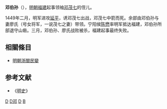 '''邓伯孙'''（{{bd|？||1449年||catIdx=D}}），[[明朝|明朝]][[福建|福建]]起事领袖[[邓茂七|邓茂七]]的侄儿。

1449年二月，明军进攻[[延平區|延平]]，诱邓茂七出战，邓茂七中箭而死。余部由邓伯孙与妻廖氏（号女将军，一说茂七之妻）带领。宁阳侯[[陈懋|陈懋]]率明军抵达福建，邓伯孙所部退守山砦。三月，邓伯孙、廖氏战败被杀，福建起事最终失败。

==相關條目==
*[[明朝浙閩民變|明朝浙閩民變]]

==参考文献==
*《[[明史|明史]]》
[[Category:明朝民变领袖|D]]
[[Category:明朝戰爭身亡者|D邓]]
[[Category:三明人|D]]
[[Category:邓姓|B]]
